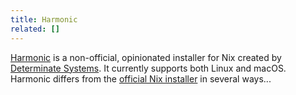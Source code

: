 ```yaml
---
title: Harmonic
related: []
---
```


[Harmonic] is a non-official, opinionated installer for Nix created by [Determinate Systems][ds]. It currently supports both Linux and macOS. Harmonic differs from the [official Nix installer][official] in several ways...

[ds]: https://determinate.systems
[harmonic]: https://github.com/DeterminateSystems/harmonic
[official]: https://nixos.org/download.html
